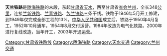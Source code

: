 {{unreferenced|time=2009-5-31}}

'''天兰铁路'''是[[陇海铁路|陇海铁路]]的末段，东起[[甘肃省|甘肃省]][[天水|天水]]，西至甘肃省[[首府|省会]][[兰州|兰州]]，全长348[[公里|公里]]，连接[[兰新铁路|兰新铁路]]、[[兰青铁路|兰青铁路]]、[[包兰铁路|包兰铁路]]三条干线。铁路于1946年5月开工修建，到1949年仅完成全部工程的13%。[[中华人民共和国|中华人民共和国]]成立后，铁路于1950年4月复工，1952年10月通车，1954年8月交付运营。1984年改造为电气化铁路。2000年进行复线改造，当年开工，2003年开通运营。

[[Category:甘肃省铁路线|Category:甘肃省铁路线]]
[[Category:陇海铁路|Category:陇海铁路]]
[[Category:天水交通|Category:天水交通]]
[[Category:兰州交通|Category:兰州交通]]